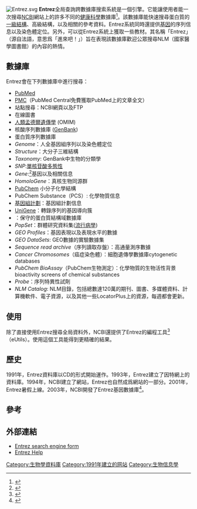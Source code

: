 [[Image:Entrez.svg|thumb]]
'''Entrez'''全局查詢跨數據庫搜索系統是一個{{link-en|聯合搜尋|Federated search}}引擎。它能讓使用者能一次搜尋[[NCBI|NCBI]]網站上的許多不同的[[健康科學|健康科學]]數據庫<ref>{{Cite journal 
| last1 = NCBI Resource Coordinators | title = Database resources of the National Center for Biotechnology Information 
| doi = 10.1093/nar/gks1189 
| journal = Nucleic Acids Research 
| volume = 41 
| issue = Database issue 
| pages = D8–D20 
| year = 2012 
| pmid = 23193264 
| pmc =3531099 
}}</ref>。該數據庫能快速搜尋蛋白質的[[一級結構|一級結構]]、高級結構，以及相關的參考資料。Entrez系統同時還提供[[基因|基因]]的序列信息以及染色體定位。另外，可以從Entrez系統上獲取一些教材。其名稱「Entrez」（源自法語，意思爲「進來吧！」）旨在表現該數據庫歡迎公眾搜尋NLM（國家醫學圖書館）的內容的熱情。

==數據庫==
Entrez會在下列數據庫中進行搜尋：

*[[PubMed|PubMed]]
*[[PMC|PMC]]（PubMed Central免費獲取PubMed上的文章全文）
*站點搜尋：NCBI網頁以及FTP
*在線圖書
*[[人類孟德爾遺傳學|人類孟德爾遺傳學]] (OMIM)
*核酸序列數據庫 ([[GenBank|GenBank]])
*蛋白質序列數據庫
*''Genome''：人全基因組序列以及染色體定位
*''Structure''：大分子三維結構
*''Taxonomy'': GenBank中生物的分類學
*''SNP'':[[單核苷酸多態性|單核苷酸多態性]]
*''Gene'':<ref>{{cite web|url=http://www.ncbi.nlm.nih.gov/gene/|title=Home - Gene - NCBI|publisher=|accessdate=2017-01-25|archive-date=2017-01-24|archive-url=https://web.archive.org/web/20170124212059/https://www.ncbi.nlm.nih.gov/gene/|dead-url=no}}</ref>基因以及相關信息
*''HomoloGene''：真核生物同源群
*[[PubChem|PubChem]] 小分子化學結構
*PubChem Substance（PCS）: 化學物質信息
*[[基因組計劃|基因組計劃]]：基因組計劃信息
*[[UniGene|UniGene]]：轉錄序列的基因導向簇
*''{{link-en|保守結構域數據庫|Conserved domain database|CDD}}''：保守的蛋白質結構域數據庫
*''PopSet''：群體研究資料集([[流行病學|流行病學]])
*''GEO Profiles''：基因表現以及表現水平的數據
*''GEO DataSets'': GEO數據的實驗數據集
*''Sequence read archive''（序列讀取存盤）：高通量測序數據
*''Cancer Chromosomes''（癌症染色體）：細胞遺傳學數據庫cytogenetic databases
*''PubChem BioAssay''（PubChem生物測定）：化學物質的生物活性背景bioactivity screens of chemical substances
*''Probe''：序列特異性試劑
*''NLM Catalog'': NLM目錄，包括總數達120萬的期刊、圖書、多媒體資料、計算機軟件、電子資源，以及其他一些LocatorPlus上的資源，每週都會更新。

==使用==
除了直接使用Entrez搜尋全局資料外，NCBI還提供了Entrez的編程工具<ref>{{cite web|url=http://www.ncbi.nlm.nih.gov/entrez/query/static/eutils_help.html|title=Entrez Utilities|publisher=|accessdate=2017-01-25|archive-date=2017-01-18|archive-url=https://web.archive.org/web/20170118144159/https://www.ncbi.nlm.nih.gov/entrez/query/static/eutils_help.html|dead-url=no}}</ref>（eUtils）。使用這個工具能得到更精確的結果。 

==歷史==
1991年，Entrez資料庫以CD的形式開始運作。1993年，Entrez建立了因特網上的資料庫。1994年，NCBI建立了網站，Entrez也自然成爲網站的一部分。2001年，Entrez暑假上線。2003年，NCBI開發了Entrez基因數據庫<ref>{{cite web|url=http://www.ncbi.nlm.nih.gov/books/NBK148949/|title=A Brief History of NCBI’s Formation and Growth|last=Smith|first=Kent|website=The NCBI Handbook [Internet]. 2nd edition.|accessdate=3 May 2014|archive-date=2019-01-13|archive-url=https://web.archive.org/web/20190113042626/https://www.ncbi.nlm.nih.gov/books/NBK148949/|dead-url=no}}</ref>。

==參考==
{{Reflist}}

==外部連結==
* [http://www.ncbi.nlm.nih.gov/sites/gquery Entrez search engine form]{{Wayback|url=http://www.ncbi.nlm.nih.gov/sites/gquery |date=20170125000358 }}
* [http://www.ncbi.nlm.nih.gov/books/NBK3836/ Entrez Help]{{Wayback|url=http://www.ncbi.nlm.nih.gov/books/NBK3836/ |date=20190112042900 }}

[[Category:生物學資料庫|Category:生物學資料庫]]
[[Category:1991年建立的网站|Category:1991年建立的网站]]
[[Category:生物信息學|Category:生物信息學]]